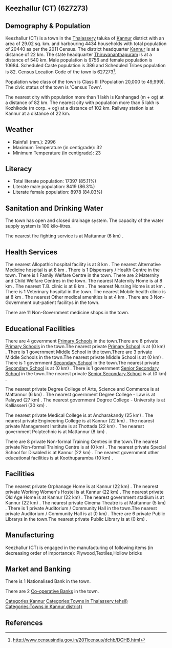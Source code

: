 {{Infobox settlement
| name=Keezhallur (CT)
| native_name=
| native_name_lang=
| other_name=
| nickname=
| settlement_type=Town
| image_skyline=
| image_alt=
| image_caption=
| pushpin_map=India Kerala
| pushpin_label_position=right
| pushpin_map_alt=
| pushpin_map_caption=Location in Kerala, India
| latd=
| latm=
| lats=
| latNS=
| longd=
| longm=
| longs=
| longEW=
| coordinates_display=inline,title
| subdivision_type=Country
| subdivision_name={{flag|India}}
| subdivision_type1=[[States and territories of India|State]]
| subdivision_name1=Kerala 
| subdivision_type2=[[List of districts of India|District]]
| subdivision_name2=Kannur
| subdivision_type3=Tahsil
| subdivision_name3=Thalassery
| website=
| established_title=<!-- Established -->
| established_date=
| founder=
| named_for=
| government_type=
| governing_body=
| unit_pref=Metric
| area_footnotes=
| area_rank=
| area_total_km2=29.02
| elevation_footnotes=
| elevation_m=
| population_total=20440
| population_as_of=2011
| population_rank=
| population_density_km2=704
| population_demonym=
| population_footnotes=
| demographics_type1=Languages=
| demographics1_title1=Official=
| demographics1_info1=[[Malayalam language|Malayalam]]
| timezone1=[[Indian Standard Time|IST]]
| utc_offset1==+5:30
| postal_code_type=[[Postal Index Number|PIN]]
| postal_code=
| area_code_type=Telephone code
| area_code=
| registration_plate=
| blank1_name_sec1=Nearest city
| blank1_info_sec1=[[Kanhangad  (m + og)]]
| blank2_name_sec1=[[Human sex ratio|Sex ratio]]
| blank2_info_sec1=1095
| blank3_name_sec1=Literacy
| blank3_info_sec1=85.11%
| blank1_name_sec2=[[2011 Census of India|2011 census]] code
| blank1_info_sec2=627273
| footnotes=
}}

== Keezhallur (CT) (627273) ==

== Demography & Population ==

Keezhallur (CT) is a town in the [[Thalassery]] taluka of [[Kannur]] district with an area of 29.02 sq. km. and harbouring 4434 households with total population of 20440 as per the 2011 Census. The district headquarter [[Kannur]] is at a distance of 22 km. The state headquarter [[Thiruvananthapuram]] is at a distance of 540 km. Male population is 9756 and female population is 10684. Scheduled Caste population is 386 and Scheduled Tribes population is 82. Census Location Code of the town is 627273<ref>http://www.censusindia.gov.in/2011census/dchb/DCHB.html</ref>.

Population wise class of the town is Class III (Population 20,000 to 49,999).
The civic status of the town is 'Census Town'.

The nearest city with population more than 1 lakh is Kanhangad  (m + og) at a distance of 82 km. The nearest city with population more than 5 lakh is Kozhikode (m corp. + og) at a distance of 102 km. Railway station is at Kannur at a distance of 22 km.


== Weather ==  
* Rainfall (mm.): 2996 
* Maximum Temperature (in centigrade): 32
* Minimum Temperature (in centigrade): 23


== Literacy ==  
* Total literate population: 17397 (85.11%)
* Literate male population: 8419 (86.3%)
* Literate female population: 8978 (84.03%)


== Sanitation and Drinking Water ==  
The town has open and closed drainage system.
The capacity of the water supply system is 100 kilo-litres.

The nearest fire fighting service is at Mattannur (6 km) .


== Health Services ==
The nearest Allopathic hospital facility is at 8 km .
The nearest Alternative Medicine hospital is at 8 km .
There is 1 Dispensary / Health Centre in the town.
There is 1 Family Welfare Centre in the town.
There are 2 Maternity and Child Welfare Centres in the town.
The nearest Maternity Home is at 8 km .
The nearest T.B. clinic is at 8 km .
The nearest Nursing Home is at  km .
There is 1 Veterinary hospital in the town.
The nearest Mobile health clinic is at 8 km .
The nearest Other medical amenities is at 4 km .
There are 3 Non-Government out-patient facilitys in the town.


There are 11 Non-Government medicine shops in the town.


== Educational Facilities ==
There are 4 government [[Primary School]]s in the town.There are 8 private [[Primary School]]s in the town.The nearest private [[Primary School]] is at  (0 km) .
There is 1 government Middle School in the town.There are 3 private Middle Schools in the town.The nearest private Middle School is at  (0 km) .
There is 1 government [[Secondary School]] in the town.The nearest private [[Secondary School]] is at  (0 km) .
There is 1 government [[Senior Secondary School]] in the town.The nearest private [[Senior Secondary School]] is at  (0 km) .
 
 
 
 
 
The nearest private Degree College of Arts, Science and Commerce is at Mattannur (6 km) .
The nearest government Degree College - Law is at Palayad (27 km) .
The nearest government Degree College - University is at Kalliasseri (30 km) .
 
The nearest private Medical College is at Ancharakandy (25 km) .
The nearest private Engineering College is at Kannur (22 km) .
The nearest private Management Institute is at Thottada  (22 km) .
The nearest government Polytechnic is at Mattannur (8 km) .
 
There are 8 private Non-formal Training Centres in the town.The nearest private Non-formal Training Centre is at  (0 km) .
The nearest private Special School for Disabled is at Kannur (22 km) .
The nearest government other educational facilities is at Koothuparamba (10 km) .


== Facilities ==
The nearest private Orphanage Home is at Kannur (22 km) .
The nearest private Working Women's Hostel is at Kannur (22 km) .
The nearest private Old Age Home is at Kannur (22 km) .
The nearest government stadium is at Kannur (22 km) .
The nearest private Cinema Theatre is at Mattannur  (5 km) .
There is 1 private Auditorium / Community Hall in the town.The nearest private Auditorium / Community Hall is at  (0 km) .
There are 6 private Public Librarys in the town.The nearest private Public Library is at  (0 km) .


== Manufacturing ==
Keezhallur (CT) is engaged in the manufacturing of following items (in decreasing order of importance): Plywood,Textiles,Hollow bricks


== Market and Banking ==
There is 1 Nationalised Bank in the town.

There are 2 [[Co-operative Bank]]s in the town.




[[Categories:Kannur]]
[[Categories:Towns in Thalassery tehsil)]]
[[Categories:Towns in Kannur district)]]


== References ==
{{Reflist}}



